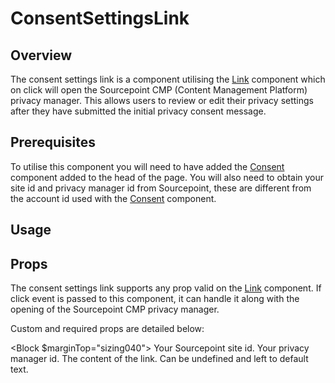 


# ConsentSettingsLink

## Overview

The consent settings link is a component utilising the [Link](/components/link) component which on click will open the Sourcepoint CMP (Content Management Platform) privacy manager. This allows users to review or edit their privacy settings after they have submitted the initial privacy consent message.

## Prerequisites

To utilise this component you will need to have added the [Consent](/components/consent) component added to the head of the page. You will also need to obtain your site id and privacy manager id from Sourcepoint, these are different from the account id used with the [Consent](/components/consent) component.

## Usage

<CodeFromFile path="examples/consent-settings-link.tsx"/>

## Props

The consent settings link supports any prop valid on the [Link](/components/link) component. If click event is passed to this component, it can handle it along with the opening of the Sourcepoint CMP privacy manager.

Custom and required props are detailed below:

<Block $marginTop="sizing040">
  <Prop required name="siteId" type="string">
    Your Sourcepoint site id.
  </Prop>
  <Prop name="privacyManagerId" type="string">
    Your privacy manager id.
  </Prop>
  <Prop name="children" type="ReactNode" default="Manage Consent">
    The content of the link. Can be undefined and left to default text.
  </Prop>
</Block>
